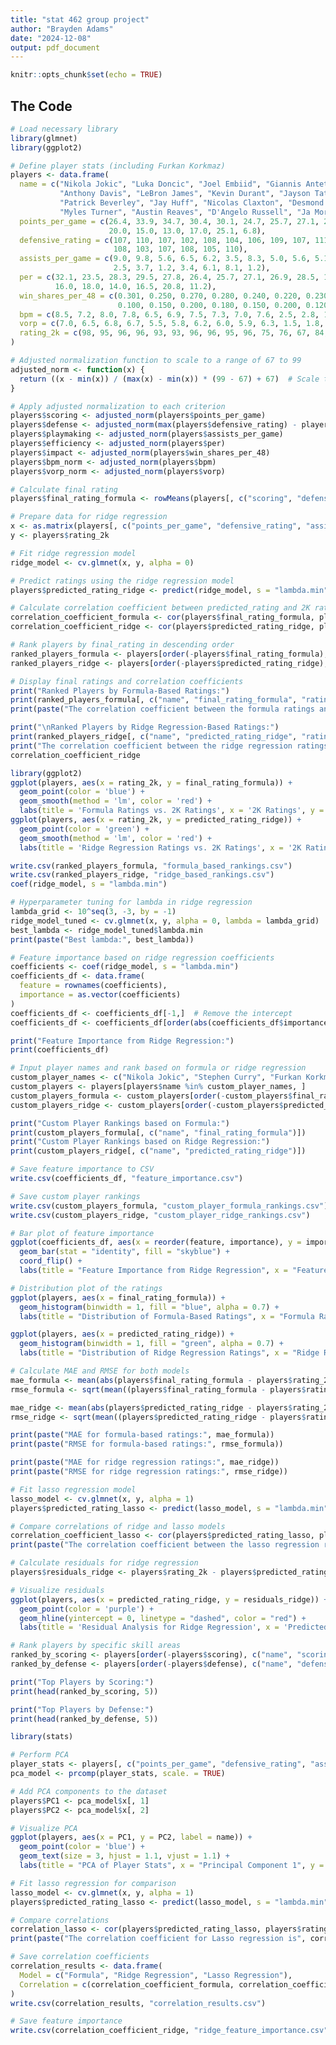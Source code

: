```yaml
---
title: "stat 462 group project"
author: "Brayden Adams"
date: "2024-12-08"
output: pdf_document
---
```


```r
knitr::opts_chunk$set(echo = TRUE)
```

## The Code

```r
# Load necessary library
library(glmnet)
library(ggplot2)

# Define player stats (including Furkan Korkmaz)
players <- data.frame(
  name = c("Nikola Jokic", "Luka Doncic", "Joel Embiid", "Giannis Antetokounmpo", "Shai Gilgeous-Alexander", 
           "Anthony Davis", "LeBron James", "Kevin Durant", "Jayson Tatum", "Stephen Curry", "Killian Hayes", 
           "Patrick Beverley", "Jay Huff", "Nicolas Claxton", "Desmond Bane", "Tobias Harris", "Paolo Banchero", 
           "Myles Turner", "Austin Reaves", "D'Angelo Russell", "Ja Morant", "Furkan Korkmaz"),
  points_per_game = c(26.4, 33.9, 34.7, 30.4, 30.1, 24.7, 25.7, 27.1, 28.4, 26.4, 6.9, 6.2, 3.5, 12.6, 21.5, 18.0, 
                      20.0, 15.0, 13.0, 17.0, 25.1, 6.8),
  defensive_rating = c(107, 110, 107, 102, 108, 104, 106, 109, 107, 111, 110, 110, 103, 101, 106, 105, 
                       108, 103, 107, 108, 105, 110),
  assists_per_game = c(9.0, 9.8, 5.6, 6.5, 6.2, 3.5, 8.3, 5.0, 5.6, 5.1, 4.9, 2.9, 1.0, 1.5, 4.4, 
                       2.5, 3.7, 1.2, 3.4, 6.1, 8.1, 1.2),
  per = c(32.1, 23.5, 28.3, 29.5, 27.8, 26.4, 25.7, 27.1, 26.9, 28.5, 10.5, 12.2, 15.0, 20.3, 19.8, 17.5, 
          16.0, 18.0, 14.0, 16.5, 20.8, 11.2),
  win_shares_per_48 = c(0.301, 0.250, 0.270, 0.280, 0.240, 0.220, 0.230, 0.250, 0.260, 0.270, 0.050, 0.050, 
                        0.100, 0.150, 0.200, 0.180, 0.150, 0.200, 0.120, 0.140, 0.180, 0.050),
  bpm = c(8.5, 7.2, 8.0, 7.8, 6.5, 6.9, 7.5, 7.3, 7.0, 7.6, 2.5, 2.8, 1.0, 4.5, 5.0, 4.0, 3.8, 4.2, 3.2, 4.1, 6.8, 1.0),
  vorp = c(7.0, 6.5, 6.8, 6.7, 5.5, 5.8, 6.2, 6.0, 5.9, 6.3, 1.5, 1.8, 0.5, 3.5, 4.0, 3.0, 3.5, 4.0, 3.0, 3.5, 6.2, 0.5),
  rating_2k = c(98, 95, 96, 96, 93, 93, 96, 96, 95, 96, 75, 76, 67, 84, 84, 82, 84, 83, 80, 83, 92, 70)  # Provided 2K ratings
)

# Adjusted normalization function to scale to a range of 67 to 99
adjusted_norm <- function(x) {
  return ((x - min(x)) / (max(x) - min(x)) * (99 - 67) + 67)  # Scale to a range that ensures the lowest rating is 67
}

# Apply adjusted normalization to each criterion
players$scoring <- adjusted_norm(players$points_per_game)
players$defense <- adjusted_norm(max(players$defensive_rating) - players$defensive_rating)  # Invert because lower defensive rating is better
players$playmaking <- adjusted_norm(players$assists_per_game)
players$efficiency <- adjusted_norm(players$per)
players$impact <- adjusted_norm(players$win_shares_per_48)
players$bpm_norm <- adjusted_norm(players$bpm)
players$vorp_norm <- adjusted_norm(players$vorp)

# Calculate final rating
players$final_rating_formula <- rowMeans(players[, c("scoring", "defense", "playmaking", "efficiency", "impact")])

# Prepare data for ridge regression
x <- as.matrix(players[, c("points_per_game", "defensive_rating", "assists_per_game", "per", "win_shares_per_48", "bpm", "vorp")])
y <- players$rating_2k

# Fit ridge regression model
ridge_model <- cv.glmnet(x, y, alpha = 0)

# Predict ratings using the ridge regression model
players$predicted_rating_ridge <- predict(ridge_model, s = "lambda.min", newx = x)

# Calculate correlation coefficient between predicted_rating and 2K rating
correlation_coefficient_formula <- cor(players$final_rating_formula, players$rating_2k)
correlation_coefficient_ridge <- cor(players$predicted_rating_ridge, players$rating_2k)

# Rank players by final_rating in descending order
ranked_players_formula <- players[order(-players$final_rating_formula), ]
ranked_players_ridge <- players[order(-players$predicted_rating_ridge), ]

# Display final ratings and correlation coefficients
print("Ranked Players by Formula-Based Ratings:")
print(ranked_players_formula[, c("name", "final_rating_formula", "rating_2k")])
print(paste("The correlation coefficient between the formula ratings and the actual ratings is", correlation_coefficient_formula))

print("\nRanked Players by Ridge Regression-Based Ratings:")
print(ranked_players_ridge[, c("name", "predicted_rating_ridge", "rating_2k")])
print("The correlation coefficient between the ridge regression ratings and the actual ratings is")
correlation_coefficient_ridge

library(ggplot2)
ggplot(players, aes(x = rating_2k, y = final_rating_formula)) +
  geom_point(color = 'blue') +
  geom_smooth(method = 'lm', color = 'red') +
  labs(title = 'Formula Ratings vs. 2K Ratings', x = '2K Ratings', y = 'Formula Ratings')
ggplot(players, aes(x = rating_2k, y = predicted_rating_ridge)) +
  geom_point(color = 'green') +
  geom_smooth(method = 'lm', color = 'red') +
  labs(title = 'Ridge Regression Ratings vs. 2K Ratings', x = '2K Ratings', y = 'Ridge Ratings')

write.csv(ranked_players_formula, "formula_based_rankings.csv")
write.csv(ranked_players_ridge, "ridge_based_rankings.csv")
coef(ridge_model, s = "lambda.min")

# Hyperparameter tuning for lambda in ridge regression
lambda_grid <- 10^seq(3, -3, by = -1)
ridge_model_tuned <- cv.glmnet(x, y, alpha = 0, lambda = lambda_grid)
best_lambda <- ridge_model_tuned$lambda.min
print(paste("Best lambda:", best_lambda))

# Feature importance based on ridge regression coefficients
coefficients <- coef(ridge_model, s = "lambda.min")
coefficients_df <- data.frame(
  feature = rownames(coefficients),
  importance = as.vector(coefficients)
)
coefficients_df <- coefficients_df[-1,]  # Remove the intercept
coefficients_df <- coefficients_df[order(abs(coefficients_df$importance), decreasing = TRUE), ]

print("Feature Importance from Ridge Regression:")
print(coefficients_df)

# Input player names and rank based on formula or ridge regression
custom_player_names <- c("Nikola Jokic", "Stephen Curry", "Furkan Korkmaz")
custom_players <- players[players$name %in% custom_player_names, ]
custom_players_formula <- custom_players[order(-custom_players$final_rating_formula), ]
custom_players_ridge <- custom_players[order(-custom_players$predicted_rating_ridge), ]

print("Custom Player Rankings based on Formula:")
print(custom_players_formula[, c("name", "final_rating_formula")])
print("Custom Player Rankings based on Ridge Regression:")
print(custom_players_ridge[, c("name", "predicted_rating_ridge")])

# Save feature importance to CSV
write.csv(coefficients_df, "feature_importance.csv")

# Save custom player rankings
write.csv(custom_players_formula, "custom_player_formula_rankings.csv")
write.csv(custom_players_ridge, "custom_player_ridge_rankings.csv")

# Bar plot of feature importance
ggplot(coefficients_df, aes(x = reorder(feature, importance), y = importance)) +
  geom_bar(stat = "identity", fill = "skyblue") +
  coord_flip() +
  labs(title = "Feature Importance from Ridge Regression", x = "Feature", y = "Importance")

# Distribution plot of the ratings
ggplot(players, aes(x = final_rating_formula)) +
  geom_histogram(binwidth = 1, fill = "blue", alpha = 0.7) +
  labs(title = "Distribution of Formula-Based Ratings", x = "Formula Ratings", y = "Frequency")

ggplot(players, aes(x = predicted_rating_ridge)) +
  geom_histogram(binwidth = 1, fill = "green", alpha = 0.7) +
  labs(title = "Distribution of Ridge Regression Ratings", x = "Ridge Regression Ratings", y = "Frequency")

# Calculate MAE and RMSE for both models
mae_formula <- mean(abs(players$final_rating_formula - players$rating_2k))
rmse_formula <- sqrt(mean((players$final_rating_formula - players$rating_2k)^2))

mae_ridge <- mean(abs(players$predicted_rating_ridge - players$rating_2k))
rmse_ridge <- sqrt(mean((players$predicted_rating_ridge - players$rating_2k)^2))

print(paste("MAE for formula-based ratings:", mae_formula))
print(paste("RMSE for formula-based ratings:", rmse_formula))

print(paste("MAE for ridge regression ratings:", mae_ridge))
print(paste("RMSE for ridge regression ratings:", rmse_ridge))

# Fit lasso regression model
lasso_model <- cv.glmnet(x, y, alpha = 1)
players$predicted_rating_lasso <- predict(lasso_model, s = "lambda.min", newx = x)

# Compare correlations of ridge and lasso models
correlation_coefficient_lasso <- cor(players$predicted_rating_lasso, players$rating_2k)
print(paste("The correlation coefficient between the lasso regression ratings and the actual ratings is", correlation_coefficient_lasso))

# Calculate residuals for ridge regression
players$residuals_ridge <- players$rating_2k - players$predicted_rating_ridge

# Visualize residuals
ggplot(players, aes(x = predicted_rating_ridge, y = residuals_ridge)) +
  geom_point(color = 'purple') +
  geom_hline(yintercept = 0, linetype = "dashed", color = "red") +
  labs(title = 'Residual Analysis for Ridge Regression', x = 'Predicted Ratings', y = 'Residuals')

# Rank players by specific skill areas
ranked_by_scoring <- players[order(-players$scoring), c("name", "scoring")]
ranked_by_defense <- players[order(-players$defense), c("name", "defense")]

print("Top Players by Scoring:")
print(head(ranked_by_scoring, 5))

print("Top Players by Defense:")
print(head(ranked_by_defense, 5))

library(stats)

# Perform PCA
player_stats <- players[, c("points_per_game", "defensive_rating", "assists_per_game", "per", "win_shares_per_48", "bpm", "vorp")]
pca_model <- prcomp(player_stats, scale. = TRUE)

# Add PCA components to the dataset
players$PC1 <- pca_model$x[, 1]
players$PC2 <- pca_model$x[, 2]

# Visualize PCA
ggplot(players, aes(x = PC1, y = PC2, label = name)) +
  geom_point(color = 'blue') +
  geom_text(size = 3, hjust = 1.1, vjust = 1.1) +
  labs(title = "PCA of Player Stats", x = "Principal Component 1", y = "Principal Component 2")

# Fit lasso regression for comparison
lasso_model <- cv.glmnet(x, y, alpha = 1)
players$predicted_rating_lasso <- predict(lasso_model, s = "lambda.min", newx = x)

# Compare correlations
correlation_lasso <- cor(players$predicted_rating_lasso, players$rating_2k)
print(paste("The correlation coefficient for Lasso regression is", correlation_lasso))

# Save correlation coefficients
correlation_results <- data.frame(
  Model = c("Formula", "Ridge Regression", "Lasso Regression"),
  Correlation = c(correlation_coefficient_formula, correlation_coefficient_ridge, correlation_lasso)
)
write.csv(correlation_results, "correlation_results.csv")

# Save feature importance
write.csv(correlation_coefficient_ridge, "ridge_feature_importance.csv")
```


